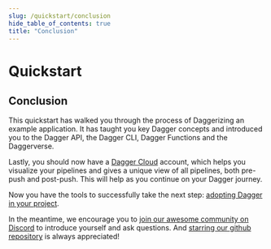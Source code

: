 ```yaml
---
slug: /quickstart/conclusion
hide_table_of_contents: true
title: "Conclusion"
---
```


# Quickstart

## Conclusion

This quickstart has walked you through the process of Daggerizing an example application. It has taught you key Dagger concepts and introduced you to the Dagger API, the Dagger CLI, Dagger Functions and the Daggerverse.

Lastly, you should now have a [Dagger Cloud](https://dagger.cloud/) account, which helps you visualize your pipelines and gives a unique view of all pipelines, both pre-push and post-push. This will help as you continue on your Dagger journey.

Now you have the tools to successfully take the next step: [adopting Dagger in your project](../adopting).

In the meantime, we encourage you to [join our awesome community on Discord](https://discord.gg/dagger-io) to introduce yourself and ask questions. And [starring our github repository](https://github.com/dagger/dagger) is always appreciated!
